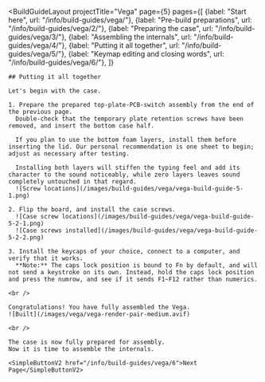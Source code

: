 ---
---


<BuildGuideLayout 
	projectTitle="Vega"
  page={5}
  pages={[
    {label: "Start here", url: "/info/build-guides/vega/"},
    {label: "Pre-build preparations", url: "/info/build-guides/vega/2/"},
    {label: "Preparing the case", url: "/info/build-guides/vega/3/"},
    {label: "Assembling the internals", url: "/info/build-guides/vega/4/"},
    {label: "Putting it all together", url: "/info/build-guides/vega/5/"},
    {label: "Keymap editing and closing words", url: "/info/build-guides/vega/6/"},
  ]}
>

  <AltMarkdownRenderer>

    ## Putting it all together

    Let's begin with the case.

    1. Prepare the prepared top-plate-PCB-switch assembly from the end of the previous page.  
      Double-check that the temporary plate retention screws have been removed, and insert the bottom case half.  
        
      If you plan to use the bottom foam layers, install them before inserting the lid. Our personal recommendation is one sheet to begin; adjust as necessary after testing.  
        
      Installing both layers will stiffen the typing feel and add its character to the sound noticeably, while zero layers leaves sound completely untouched in that regard.  
      ![Screw locations](/images/build-guides/vega/vega-build-guide-5-1.png)

    2. Flip the board, and install the case screws.  
      ![Case screw locations](/images/build-guides/vega/vega-build-guide-5-2-1.png)
      ![Case screws installed](/images/build-guides/vega/vega-build-guide-5-2-2.png)
      
    3. Install the keycaps of your choice, connect to a computer, and verify that it works.
      **Note:** The caps lock position is bound to Fn by default, and will not send a keystroke on its own. Instead, hold the caps lock position and press the numrow, and see if it sends F1~F12 rather than numerics.

    <br />

    Congratulations! You have fully assembled the Vega.
    ![Built](/images/vega/vega-render-pair-medium.avif)  

    <br />
    
    The case is now fully prepared for assembly.  
    Now it is time to assemble the internals.

    <SimpleButtonV2 href="/info/build-guides/vega/6">Next Page</SimpleButtonV2>
    
    
  </AltMarkdownRenderer>
			
</BuildGuideLayout>


